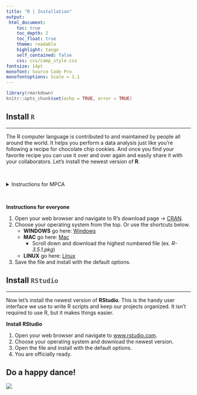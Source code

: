 ```yaml
---
title: "R | Installation"
output: 
 html_document:
    toc: true
    toc_depth: 2
    toc_float: true
    theme: readable
    highlight: tango
    self_contained: false
    css: css/camp_style.css
fontsize: 14pt
monofont: Source Code Pro
monofontoptions: Scale = 1.1
---
```



<style> code {color: #535353 !important;} </style>

```r
library(rmarkdown)
knitr::opts_chunk$set(echo = TRUE, error = TRUE)
```


## Install `R`
<hr>

The R computer language is contributed to and maintained by people all around the world. It helps you perform a data analysis just like you're following a recipe for chocolate chip cookies. And once you find your favorite recipe you can use it over and over again and easily share it with your collaborators. Let’s install the newest version of __R__. 

<br>

<details>
<summary class = "btn_code_blue"> Instructions for MPCA </summary>
<p>

1. Open the ` G:\Lapps\R ` folder.
1. Double click the ` R-3.4.2-win.exe ` file.
1. In the pop-up window, click the Ok and Next buttons until you reach the end.

</p></details>

<br>

__Instructions for everyone__  

1. Open your web browser and navigate to R's download page -> [CRAN](https://cran.r-project.org).
1. Choose your operating system from the top. Or use the shortcuts below.
    - __WINDOWS__ go here: [Windows](https://cran.r-project.org/bin/windows/base/)
    - __MAC__ go here: [Mac](https://cran.r-project.org/bin/macosx/)
        - Scroll down and download the highest numbered file (ex. _R-3.5.1.pkg_)
    - __LINUX__ go here: [Linux](https://cran.r-project.org/bin/linux/)
1. Save the file and install with the default options.


  
## Install `RStudio` 
<hr>

Now let's install the newest version of __RStudio__. This is the handy user interface we use to write R scripts and keep our projects organized. It isn't required to use R, but it makes things easier.


__Install RStudio__  

1. Open your web browser and navigate to [www.rstudio.com](https://www.rstudio.com/products/rstudio/download/#download).
1. Choose your operating system and download the newest version.
1. Open the file and install with the default options.
1. You are officially ready.



## Do a happy dance!

![](http://www.gifbin.com/bin/012012/1331836791_kittens_on_turntables.gif)

